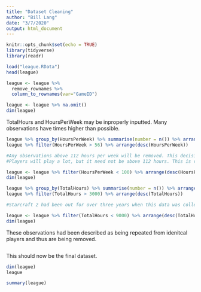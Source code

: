 ```yaml
---
title: "Dataset Cleaning"
author: "Bill Lang"
date: "3/7/2020"
output: html_document
---
```


```r
knitr::opts_chunk$set(echo = TRUE)
library(tidyverse)
library(readr)
```

```r
load("league.RData")
head(league)
```

```r
league <- league %>% 
  remove_rownames %>% 
  column_to_rownames(var="GameID")

league <- league %>% na.omit()
dim(league)
```






TotalHours and HoursPerWeek may be inproperly inputted. Many observations have times higher than possible. 

```r
league %>% group_by(HoursPerWeek) %>% summarise(number = n()) %>% arrange(desc(HoursPerWeek))
league %>% filter(HoursPerWeek > 56) %>% arrange(desc(HoursPerWeek))

#Any observations above 112 hours per week will be removed. This decision is arbitrary although should be consistent within the context of starcraft. 
#Players will play a lot, but it need not be above 112 hours. This is removing three observations. 

league <- league %>% filter(HoursPerWeek < 100) %>% arrange(desc(HoursPerWeek))
dim(league)
```

```r
league %>% group_by(TotalHours) %>% summarise(number = n()) %>% arrange(desc(TotalHours))
league %>% filter(TotalHours > 3000) %>% arrange(desc(TotalHours))

#Starcraft 2 had been out for over three years when this data was collected. The idea that a professional player would have half themax amount of hours (around 25,000/2) would be reasonable. Will be removing anyone with >9000 hours. THis is arbitrary. 

league <- league %>% filter(TotalHours < 9000) %>% arrange(desc(TotalHours))
dim(league)
```





These observations had been described as being repeated from idenitcal players and thus are being removed. 

```r

```





This should now be the final dataset. 

```r
dim(league)
league

summary(league)


```



